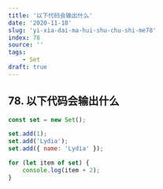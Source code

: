 ```yaml
---
title: '以下代码会输出什么'
date: '2020-11-18'
slug: 'yi-xia-dai-ma-hui-shu-chu-shi-me78'
index: 78
source: ''
tags:
    - Set
draft: true
---
```


## 78. 以下代码会输出什么

```js:index.js
const set = new Set();

set.add(1);
set.add('Lydia');
set.add({ name: 'Lydia' });

for (let item of set) {
	console.log(item + 2);
}
```
